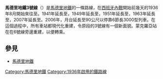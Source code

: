 '''馬德里地鐵3號線'''（{{lang-es|Línea 3}}）是[[馬德里地鐵|馬德里地鐵]]的一條路線，在[[西班牙內戰|西班牙內戰]]開始前幾天的1936年8月開始來往{{link-es|太陽站|Estación de Sol}}至{{link-es|金合歡/大使站|Estación de Acacias / Embajadores}}。1941年延長至{{link-es|阿奎耶斯站|Estación de Argüelles}}，1949年延長至{{link-es|德里西亞站 (馬德里地鐵)|Estación de Delicias (Metro de Madrid)|德里西亞站}}，1951年延長至{{link-es|黎牙實比站|Estación de Legazpi}}，1963年延長至{{link-es|蒙克羅亞站|Estación de Moncloa}}，2007年延長至{{link-es|上綠城站|Estación de Villaverde Alto}}。2006年，月台延長至90公尺以停靠6節長3000型列車。在這個過程中，所有車站都現代化重建，令原段的3號線有一個新面貌。蒙克羅亞站在在6號線旁邊重建，以便轉乘。

== 參見 ==
* [[馬德里地鐵|馬德里地鐵]]

{{馬德里地鐵3號線}}
{{馬德里地鐵}}
[[Category:馬德里地鐵|Category:馬德里地鐵]]
[[Category:1936年啟用的鐵路線|Category:1936年啟用的鐵路線]]